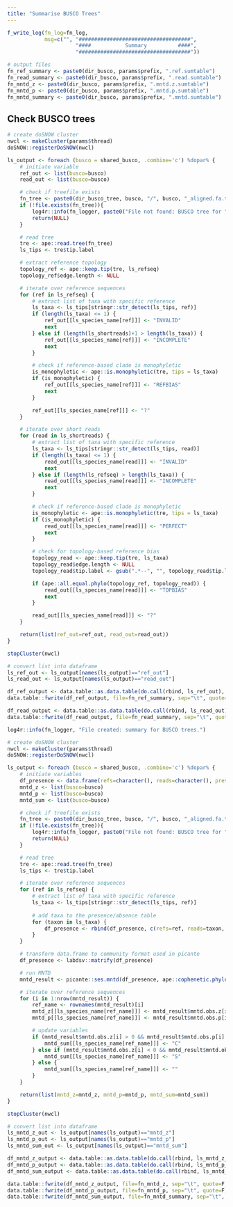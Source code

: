 ```yaml
---
title: "Summarise BUSCO Trees"
---
```


```r
f_write_log(fn_log=fn_log,
            msg=c("", "####################################",
                      "####           Summary          ####",
                      "####################################"))

# output files
fn_ref_summary <- paste0(dir_busco, params$prefix, ".ref.sumtable")
fn_read_summary <- paste0(dir_busco, params$prefix, ".read.sumtable")
fn_mntd_z <- paste0(dir_busco, params$prefix, ".mntd.z.sumtable")
fn_mntd_p <- paste0(dir_busco, params$prefix, ".mntd.p.sumtable")
fn_mntd_summary <- paste0(dir_busco, params$prefix, ".mntd.sumtable")
```

## Check BUSCO trees
```r
# create doSNOW cluster
nwcl <- makeCluster(params$thread)
doSNOW::registerDoSNOW(nwcl)

ls_output <- foreach (busco = shared_busco, .combine='c') %dopar% {
    # initiate variable
    ref_out <- list(busco=busco)
    read_out <- list(busco=busco)

    # check if treefile exists
    fn_tree <- paste0(dir_busco_tree, busco, "/", busco, "_aligned.fa.treefile")
    if (!file.exists(fn_tree)){
        log4r::info(fn_logger, paste0("File not found: BUSCO tree for ", busco, ". Skipped."))
        return(NULL)
    }

    # read tree
    tre <- ape::read.tree(fn_tree)
    ls_tips <- tre$tip.label

    # extract reference topology
    topology_ref <- ape::keep.tip(tre, ls_refseq)
    topology_ref$edge.length <- NULL

    # iterate over reference sequences
    for (ref in ls_refseq) {
        # extract list of taxa with specific reference
        ls_taxa <- ls_tips[stringr::str_detect(ls_tips, ref)]
        if (length(ls_taxa) <= 1) {
            ref_out[[ls_species_name[ref]]] <- "INVALID"
            next
        } else if (length(ls_shortreads)+1 > length(ls_taxa)) {
            ref_out[[ls_species_name[ref]]] <- "INCOMPLETE"
            next
        }

        # check if reference-based clade is monophyletic
        is_monophyletic <- ape::is.monophyletic(tre, tips = ls_taxa)
        if (is_monophyletic) {
            ref_out[[ls_species_name[ref]]] <- "REFBIAS"
            next
        }

        ref_out[[ls_species_name[ref]]] <- "?"
    }

    # iterate over short reads
    for (read in ls_shortreads) {
        # extract list of taxa with specific reference
        ls_taxa <- ls_tips[stringr::str_detect(ls_tips, read)]
        if (length(ls_taxa) <= 1) {
            read_out[[ls_species_name[read]]] <- "INVALID"
            next
        } else if (length(ls_refseq) > length(ls_taxa)) {
            read_out[[ls_species_name[read]]] <- "INCOMPLETE"
            next
        }

        # check if reference-based clade is monophyletic
        is_monophyletic <- ape::is.monophyletic(tre, tips = ls_taxa)
        if (is_monophyletic) {
            read_out[[ls_species_name[read]]] <- "PERFECT"
            next
        }

        # check for topology-based reference bias
        topology_read <- ape::keep.tip(tre, ls_taxa)
        topology_read$edge.length <- NULL
        topology_read$tip.label <- gsub(".*--", "", topology_read$tip.label)

        if (ape::all.equal.phylo(topology_ref, topology_read)) {
            read_out[[ls_species_name[read]]] <- "TOPBIAS"
            next
        }

        read_out[[ls_species_name[read]]] <- "?"
    }

    return(list(ref_out=ref_out, read_out=read_out))
}

stopCluster(nwcl)

# convert list into dataframe
ls_ref_out <- ls_output[names(ls_output)=="ref_out"]
ls_read_out <- ls_output[names(ls_output)=="read_out"]

df_ref_output <- data.table::as.data.table(do.call(rbind, ls_ref_out), fill=TRUE)
data.table::fwrite(df_ref_output, file=fn_ref_summary, sep="\t", quote=F, row.names=F)

df_read_output <- data.table::as.data.table(do.call(rbind, ls_read_out), fill=TRUE)
data.table::fwrite(df_read_output, file=fn_read_summary, sep="\t", quote=F, row.names=F)

log4r::info(fn_logger, "File created: summary for BUSCO trees.")
```

```r
# create doSNOW cluster
nwcl <- makeCluster(params$thread)
doSNOW::registerDoSNOW(nwcl)

ls_output <- foreach (busco = shared_busco, .combine='c') %dopar% {
    # initiate variables
    df_presence <- data.frame(refs=character(), reads=character(), present=numeric())
    mntd_z <- list(busco=busco)
    mntd_p <- list(busco=busco)
    mntd_sum <- list(busco=busco)

    # check if treefile exists
    fn_tree <- paste0(dir_busco_tree, busco, "/", busco, "_aligned.fa.treefile")
    if (!file.exists(fn_tree)){
        log4r::info(fn_logger, paste0("File not found: BUSCO tree for ", busco, ". Skipped."))
        return(NULL)
    }

    # read tree
    tre <- ape::read.tree(fn_tree)
    ls_tips <- tre$tip.label

    # iterate over reference sequences
    for (ref in ls_refseq) {
        # extract list of taxa with specific reference
        ls_taxa <- ls_tips[stringr::str_detect(ls_tips, ref)]
        
        # add taxa to the presence/absence table
        for (taxon in ls_taxa) {
            df_presence <- rbind(df_presence, c(refs=ref, reads=taxon, present=1))
        }
    }

    # transform data.frame to community format used in picante
    df_presence <- labdsv::matrify(df_presence)

    # run MNTD
    mntd_result <- picante::ses.mntd(df_presence, ape::cophenetic.phylo(tre))

    # iterate over reference sequences
    for (i in 1:nrow(mntd_result)) {
        ref_name <- rownames(mntd_result)[i]
        mntd_z[[ls_species_name[ref_name]]] <- mntd_result$mntd.obs.z[i]
        mntd_p[[ls_species_name[ref_name]]] <- mntd_result$mntd.obs.p[i]

        # update variables
        if (mntd_result$mntd.obs.z[i] > 0 && mntd_result$mntd.obs.p[i] > 0.95) {
            mntd_sum[[ls_species_name[ref_name]]] <- "C"
        } else if (mntd_result$mntd.obs.z[i] < 0 && mntd_result$mntd.obs.p[i] < 0.05) {
            mntd_sum[[ls_species_name[ref_name]]] <- "S"
        } else {
            mntd_sum[[ls_species_name[ref_name]]] <- ""
        }
    }

    return(list(mntd_z=mntd_z, mntd_p=mntd_p, mntd_sum=mntd_sum))
}

stopCluster(nwcl)

# convert list into dataframe
ls_mntd_z_out <- ls_output[names(ls_output)=="mntd_z"]
ls_mntd_p_out <- ls_output[names(ls_output)=="mntd_p"]
ls_mntd_sum_out <- ls_output[names(ls_output)=="mntd_sum"]

df_mntd_z_output <- data.table::as.data.table(do.call(rbind, ls_mntd_z_out), fill=TRUE)
df_mntd_p_output <- data.table::as.data.table(do.call(rbind, ls_mntd_p_out), fill=TRUE)
df_mntd_sum_output <- data.table::as.data.table(do.call(rbind, ls_mntd_sum_out), fill=TRUE)

data.table::fwrite(df_mntd_z_output, file=fn_mntd_z, sep="\t", quote=F, row.names=F)
data.table::fwrite(df_mntd_p_output, file=fn_mntd_p, sep="\t", quote=F, row.names=F)
data.table::fwrite(df_mntd_sum_output, file=fn_mntd_summary, sep="\t", quote=F, row.names=F)
```